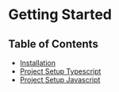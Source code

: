 # Getting Started

## Table of Contents

-   [Installation](/getting-started/installation)
-   [Project Setup Typescript](/getting-started/project-setup-typescript)
-   [Project Setup Javascript](/getting-started/project-setup-javascript)
